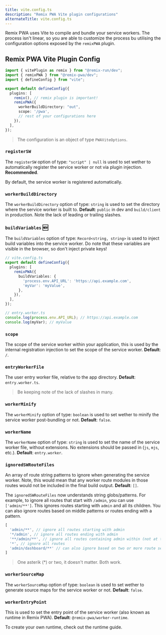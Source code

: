 ```yaml
---
title: vite.config.ts
description: "Remix PWA Vite plugin configurations"
alternateTitle: vite.config.ts
---
```



Remix PWA uses Vite to compile and bundle your service workers. The process isn't linear, so you are able to customize the
process bu utilising the configuration options exposed by the `remixPWA` plugin.

## Remix PWA Vite Plugin Config

```ts {{filename:'vite.config.ts'}}
import { vitePlugin as remix } from "@remix-run/dev";
import { remixPWA } from "@remix-pwa/dev";
import { defineConfig } from "vite";

export default defineConfig({
  plugins: [
    remix(), // remix plugin is important!
    remixPWA({
      workerBuildDirectory: "out",
      scope: '/pwa',
      // rest of your configurations here
    }),
  ],
});
```

> The configuration is an object of type `PWAViteOptions`.

### `registerSW`

The `registerSW` option of type: `"script" | null` is used to set wether to automatically register the service worker or not via plugin injection. **Recommended**.

By default, the service worker is registered automatically.

### `workerBuildDirectory`

The `workerBuildDirectory` option of type: `string` is used to set the directory where the service worker is built to. **Default**: `public` in dev and `build/client` in production. Note the lack of leading or trailing slashes.

### `buildVariables` 🆕

The `buildVariables` option of type: `Record<string, string>` is used to inject build variables into the service worker. Do note that these variables are visible in the browser, so don't inject private keys!

```ts
// vite.config.ts
export default defineConfig({
  plugins: [
    remixPWA({
      buildVariables: {
        'process.env.API_URL': 'https://api.example.com',
        'myVar': 'myValue',
      },
    }),
  ],
});

// entry.worker.ts
console.log(process.env.API_URL); // https://api.example.com
console.log(myVar); // myValue
```

### `scope`

The scope of the service worker within your application, this is used by the internal registration injection to set the scope of the service worker. **Default**: `/`.

### `entryWorkerFile`

The user entry worker file, relative to the app directory. **Default**: `entry.worker.ts`.

> Be keeping note of the lack of slashes in many.

### `workerMinify`

The `workerMinify` option of type: `boolean` is used to set wether to minify the service worker post-bundling or not. **Default**: `false`.

### `workerName`

The `workerName` option of type: `string` is used to set the name of the service worker file, without extensions. No extensions should be passed in (`js`, `mjs`, etc.). **Default**: `entry.worker`.

### `ignoredSWRouteFiles`

An array of route string patterns to ignore when generating the service worker. Note, this would mean that any worker route modules in those routes would not be included in the final build output. **Default**: `[]`.

The `ignoredSWRouteFiles` now understands string globs/patterns. For example, to ignore all routes that start with `/admin`, you can use `['admin/**']`. This ignores routes starting with `admin` and all its children. You can also ignore routes based on middle patterns or routes ending with a pattern.

```ts
[
  'admin/**', // ignore all routes starting with admin
  '*/admin', // ignore all routes ending with admin
  '**/admin/**', // ignore all routes containing admin within (not at the start or end)
  '*', // ignore all routes 
  'admin/dashboard/**' // can also ignore based on two or more route segments
]
```

> One asterik (*) or two, it doesn't matter. Both work.

### `workerSourceMap`

The `workerSourceMap` option of type: `boolean` is used to set wether to generate source maps for the service worker or not. **Default**: `false`.

### `workerEntryPoint`

This is used to set the entry point of the service worker (also known as runtime in Remix PWA). **Default**: `@remix-pwa/worker-runtime`.

To create your own runtime, check out the runtime guide.
